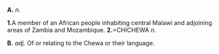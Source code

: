 '''A.'''  ''n.''

'''1.'''A member of an African people inhabiting central Malawi and adjoining areas of Zambia and Mozambique.
'''2.'''=CHICHEWA ''n.''

'''B.''' ''adj.''  Of or relating to the Chewa or their language.